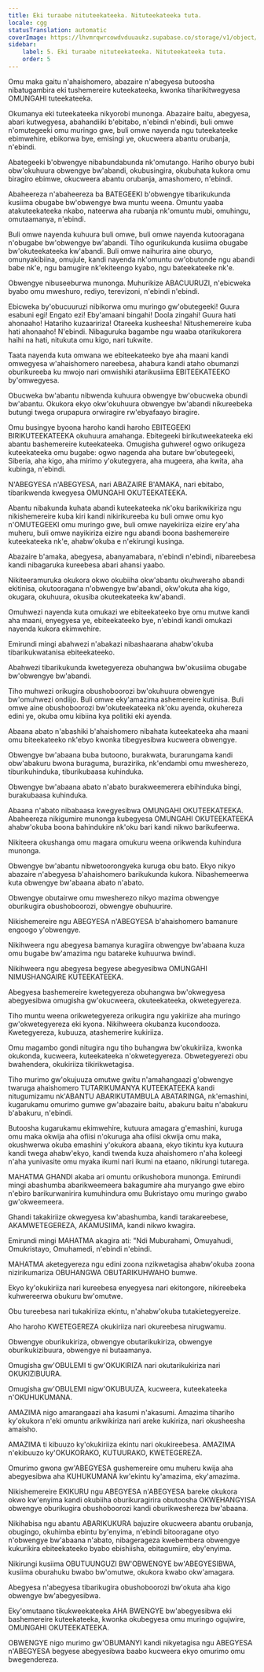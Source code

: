 ```yaml
---
title: Eki turaabe nituteekateeka. Nituteekateeka tuta.
locale: cgg
statusTranslation: automatic
coverImage: https://lhvmrqwrcowdvduuaukz.supabase.co/storage/v1/object/public/strapi-uploads/small_cover-educacion-fundamental.webp-2d51a7828a2b1309555be27f7e2a61a0.webp
sidebar:
    label: 5. Eki turaabe nituteekateeka. Nituteekateeka tuta.
    order: 5
---
```

Omu maka gaitu n'ahaishomero, abazaire n'abegyesa butoosha nibatugambira eki tushemereire kuteekateeka, kwonka tiharikitwegyesa OMUNGAHI tuteekateeka.

Okumanya eki tuteekateeka nikyorobi munonga. Abazaire baitu, abegyesa, abari kutwegyesa, abahandiiki b'ebitabo, n'ebindi n'ebindi, buli omwe n'omutegeeki omu muringo gwe, buli omwe nayenda ngu tuteekateeke ebimwehire, ebikorwa bye, emisingi ye, okucweera abantu orubanja, n'ebindi.

Abategeeki b'obwengye nibabundabunda nk'omutango. Hariho oburyo bubi obw'okuhuura obwengye bw'abandi, okubusingira, okubuhata kukora omu biragiro ebimwe, okucweera abantu orubanja, amashomero, n'ebindi.

Abaheereza n'abaheereza ba BATEGEEKI b'obwengye tibarikukunda kusiima obugabe bw'obwengye bwa muntu weena. Omuntu yaaba atakuteekateeka nkabo, nateerwa aha rubanja nk'omuntu mubi, omuhingu, omutaamanya, n'ebindi.

Buli omwe nayenda kuhuura buli omwe, buli omwe nayenda kutooragana n'obugabe bw'obwengye bw'abandi. Tiho ogurikukunda kusiima obugabe bw'okuteekateeka kw'abandi. Buli omwe naihurira aine oburyo, omunyakibiina, omujule, kandi nayenda nk'omuntu ow'obutonde ngu abandi babe nk'e, ngu bamugire nk'ekiteengo kyabo, ngu bateekateeke nk'e.

Obwengye nibuseeburwa munonga. Muhurikize ABACUURUZI, n'ebicweka byabo omu mweshuro, rediyo, terevizoni, n'ebindi n'ebindi.

Ebicweka by'obucuuruzi nibikorwa omu muringo gw'obutegeeki! Guura esabuni egi! Engato ezi! Eby'amaani bingahi! Doola zingahi! Guura hati ahonaaho! Hatariho kuzaaririza! Otareeka kusheesha! Nitushemereire kuba hati ahonaaho! N'ebindi. Nibaguruka bagambe ngu waaba otarikukorera haihi na hati, nitukuta omu kigo, nari tukwite.

Taata nayenda kuta omwana we ebiteekateeko bye aha maani kandi omwegyesa w'ahaishomero nareebesa, ahabura kandi ataho obumanzi oburikureeba ku mwojo nari omwishiki atarikusiima EBITEEKATEEKO by'omwegyesa.

Obucweka bw'abantu nibwenda kuhuura obwengye bw'obucweka obundi bw'abantu. Okukora ekyo okw'okuhuura obwengye bw'abandi nikureebeka butungi twega orupapura orwiragire rw'ebyafaayo biragire.

Omu busingye byoona haroho kandi haroho EBITEGEEKI BIRIKUTEEKATEEKA okuhuura amahanga. Ebitegeeki birikutweekateeka eki abantu bashemereire kuteekateeka. Omugisha guhwere! ogwo orikugeza kuteekateeka omu bugabe: ogwo nagenda aha butare bw'obutegeeki, Siberia, aha kigo, aha mirimo y'okutegyera, aha mugeera, aha kwita, aha kubinga, n'ebindi.

N'ABEGYESA n'ABEGYESA, nari ABAZAIRE B'AMAKA, nari ebitabo, tibarikwenda kwegyesa OMUNGAHI OKUTEEKATEEKA.

Abantu nibakunda kuhata abandi kuteekateeka nk'oku barikwikiriza ngu nikishemereire kuba kiri kandi nikirikureeba ku buli omwe omu kyo n'OMUTEGEEKI omu muringo gwe, buli omwe nayekiriiza eizire ery'aha muheru, buli omwe nayikiriza eizire ngu abandi boona bashemereire kuteekateeka nk'e, ahabw'okuba e n'ekirungi kusinga.

Abazaire b'amaka, abegyesa, abanyamabara, n'ebindi n'ebindi, nibareebesa kandi nibagaruka kureebesa abari ahansi yaabo.

Nikiteeramuruka okukora okwo okubiiha okw'abantu okuhweraho abandi ekitinisa, okutooragana n'obwengye bw'abandi, okw'okuta aha kigo, okugara, okuhuura, okusiba okuteekateeka kw'abandi.

Omuhwezi nayenda kuta omukazi we ebiteekateeko bye omu mutwe kandi aha maani, enyegyesa ye, ebiteekateeko bye, n'ebindi kandi omukazi nayenda kukora ekimwehire.

Emirundi mingi abahwezi n'abakazi nibashaarana ahabw'okuba tibarikukwatanisa ebiteekateeko.

Abahwezi tibarikukunda kwetegyereza obuhangwa bw'okusiima obugabe bw'obwengye bw'abandi.

Tiho muhwezi orikugira obushoboorozi bw'okuhuura obwengye bw'omuhwezi ondiijo. Buli omwe eky'amazima ashemereire kutinisa. Buli omwe aine obushoboorozi bw'okuteekateeka nk'oku ayenda, okuhereza edini ye, okuba omu kibiina kya politiki eki ayenda.

Abaana abato n'abashiki b'ahaishomero nibahata kuteekateeka aha maani omu biteekateeko nk'ebyo kwonka tibegyesibwa kucweera obwengye.

Obwengye bw'abaana buba butoono, burakwata, burarungama kandi obw'abakuru bwona buraguma, burazirika, nk'endambi omu mwesherezo, tiburikuhinduka, tiburikubaasa kuhinduka.

Obwengye bw'abaana abato n'abato burakweemerera ebihinduka bingi, burakubaasa kuhinduka.

Abaana n'abato nibabaasa kwegyesibwa OMUNGAHI OKUTEEKATEEKA. Abaheereza nikigumire munonga kubegyesa OMUNGAHI OKUTEEKATEEKA ahabw'okuba boona bahindukire nk'oku bari kandi nikwo barikufeerwa.

Nikiteera okushanga omu magara omukuru weena orikwenda kuhindura munonga.

Obwengye bw'abantu nibwetoorongyeka kuruga obu bato. Ekyo nikyo abazaire n'abegyesa b'ahaishomero barikukunda kukora. Nibashemeerwa kuta obwengye bw'abaana abato n'abato.

Obwengye obutairwe omu mwesherezo nikyo mazima obwengye oburikugira obushoboorozi, obwengye obuhuurire.

Nikishemereire ngu ABEGYESA n'ABEGYESA b'ahaishomero bamanure engoogo y'obwengye.

Nikihweera ngu abegyesa bamanya kuragiira obwengye bw'abaana kuza omu bugabe bw'amazima ngu batareke kuhuurwa bwindi.

Nikihweera ngu abegyesa begyese abegyesibwa OMUNGAHI NIMUSHANGAIRE KUTEEKATEEKA.

Abegyesa bashemereire kwetegyereza obuhangwa bw'okwegyesa abegyesibwa omugisha gw'okucweera, okuteekateeka, okwetegyereza.

Tiho muntu weena orikwetegyereza orikugira ngu yakiriize aha muringo gw'okwetegyereza eki kyona. Nikihweera okubanza kucondooza. Kwetegyereza, kubuuza, atashemerire kukiriiza.

Omu magambo gondi nitugira ngu tiho buhangwa bw'okukiriiza, kwonka okukonda, kucweera, kuteekateeka n'okwetegyereza. Obwetegyerezi obu bwahendera, okukiriiza tikirikwetagisa.

Tiho murimo gw'okujuuza omutwe gwitu n'amahangaazi g'obwengye twaruga ahaishomero TUTARIKUMANYA KUTEEKATEEKA kandi nitugumizamu nk'ABANTU ABARIKUTAMBULA ABATARINGA, nk'emashini, kugarukamu omurimo gumwe gw'abazaire baitu, abakuru baitu n'abakuru b'abakuru, n'ebindi.

Butoosha kugarukamu ekimwehire, kutuura amagara g'emashini, kuruga omu maka okwija aha ofiisi n'okuruga aha ofiisi okwija omu maka, okushwerwa okuba emashini y'okukora abaana, ekyo tikintu kya kutuura kandi twega ahabw'ekyo, kandi twenda kuza ahaishomero n'aha koleegi n'aha yunivasite omu myaka ikumi nari ikumi na etaano, nikirungi tutarega.

MAHATMA GHANDI akaba ari omuntu orikushobora munonga. Emirundi mingi abashumba abarikweemeera bakagumire aha muryango gwe ebiro n'ebiro barikurwanirira kumuhindura omu Bukristayo omu muringo gwabo gw'okweemeera.

Ghandi takakiriize okwegyesa kw'abashumba, kandi tarakareebese, AKAMWETEGEREZA, AKAMUSIIMA, kandi nikwo kwagira.

Emirundi mingi MAHATMA akagira ati: "Ndi Muburahami, Omuyahudi, Omukristayo, Omuhamedi, n'ebindi n'ebindi.

MAHATMA aketegyereza ngu edini zoona nzikwetagisa ahabw'okuba zoona nizirikumariza OBUHANGWA OBUTARIKUHWAHO bumwe.

Ekyo ky'okukiriiza nari kureebesa enyegyesa nari ekitongore, nikireebeka kuhwereerwa obukuru bw'omutwe.

Obu tureebesa nari tukakiriiza ekintu, n'ahabw'okuba tutakietegyereize.

Aho haroho KWETEGEREZA okukiriiza nari okureebesa nirugwamu.

Obwengye oburikukiriza, obwengye obutarikukiriza, obwengye oburikukizibuura, obwengye ni butaamanya.

Omugisha gw'OBULEMI ti gw'OKUKIRIZA nari okutarikukiriza nari OKUKIZIBUURA.

Omugisha gw'OBULEMI nigw'OKUBUUZA, kucweera, kuteekateeka n'OKUHUKUMANA.

AMAZIMA nigo amarangaazi aha kasumi n'akasumi. Amazima tihariho ky'okukora n'eki omuntu arikwikiriza nari areke kukiriza, nari okusheesha amaisho.

AMAZIMA ti kibuuzo ky'okukiriiza ekintu nari okukireebesa. AMAZIMA n'ekibuuzo ky'OKUKORAKO, KUTUURAKO, KWETEGEREZA.

Omurimo gwona gw'ABEGYESA gushemereire omu muheru kwija aha abegyesibwa aha KUHUKUMANA kw'ekintu ky'amazima, eky'amazima.

Nikishemereire EKIKURU ngu ABEGYESA n'ABEGYESA bareke okukora okwo kw'enyima kandi okubiiha oburikuragirira obutoosha OKWEHANGYISA obwengye oburikugira obushoboorozi kandi oburikweshereza bw'abaana.

Nikihabisa ngu abantu ABARIKUKURA bajuzire okucweera abantu orubanja, obugingo, okuhimba ebintu by'enyima, n'ebindi bitooragane otyo n'obwengye bw'abaana n'abato, nibagerageza kwebembera obwengye kukurikira ebiteekateeko byabo ebishiisha, ebitagumiire, eby'enyima.

Nikirungi kusiima OBUTUUNGUZI BW'OBWENGYE bw'ABEGYESIBWA, kusiima oburahuku bwabo bw'omutwe, okukora kwabo okw'amagara.

Abegyesa n'abegyesa tibarikugira obushoboorozi bw'okuta aha kigo obwengye bw'abegyesibwa.

Eky'omutaano tikukweekateeka AHA BWENGYE bw'abegyesibwa eki bashemereire kuteekateeka, kwonka okubegyesa omu muringo ogujwire, OMUNGAHI OKUTEEKATEEKA.

OBWENGYE nigo murimo gw'OBUMANYI kandi nikyetagisa ngu ABEGYESA n'ABEGYESA begyese abegyesibwa baabo kucweera ekyo omurimo omu bwegendereza.

